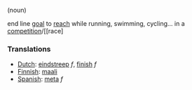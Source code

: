 (noun)

end line
[[goal]] to [[reach]] while running, swimming, cycling... in a [[competition]]/[[race]


===Translations===
*[[Dutch]]: [[eindstreep]] ''f'', [[finish]] ''f''
*[[Finnish]]: [[maali]]
*[[Spanish]]: [[meta]] ''f''